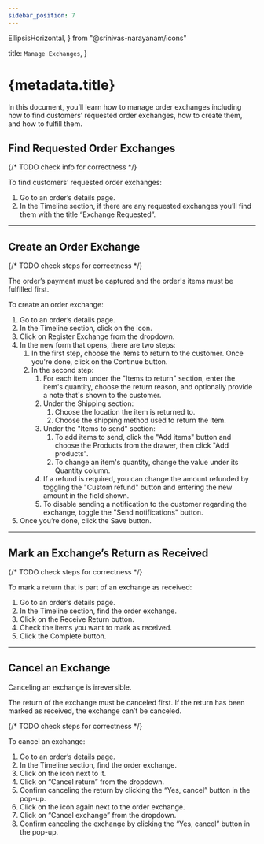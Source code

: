 ```yaml
---
sidebar_position: 7
---
```


  EllipsisHorizontal, 
} from "@srinivas-narayanam/icons"

  title: `Manage Exchanges`,
}

# {metadata.title}

In this document, you’ll learn how to manage order exchanges including how to find customers’ requested order exchanges, how to create them, and how to fulfill them.

## Find Requested Order Exchanges

{/* TODO check info for correctness */}

To find customers’ requested order exchanges:

1. Go to an order’s details page.
2. In the Timeline section, if there are any requested exchanges you’ll find them with the title “Exchange Requested”.

---

## Create an Order Exchange

{/* TODO check steps for correctness */}

<Note type="check">

The order’s payment must be captured and the order's items must be fulfilled first.

</Note>

To create an order exchange:

1. Go to an order’s details page.
2. In the Timeline section, click on the <InlineIcon Icon={EllipsisHorizontal} alt="three dots" /> icon.
3. Click on Register Exchange from the dropdown.
4. In the new form that opens, there are two steps:
    1. In the first step, choose the items to return to the customer. Once you're done, click on the Continue button.
    2. In the second step:
        1. For each item under the "Items to return" section, enter the item's quantity, choose the return reason, and optionally provide a note that's shown to the customer.
        2. Under the Shipping section:
            1. Choose the location the item is returned to.
            2. Choose the shipping method used to return the item.
        3. Under the "Items to send" section:
            1. To add items to send, click the "Add items" button and choose the Products from the drawer, then click "Add products".
            2. To change an item's quantity, change the value under its Quantity column.
        4. If a refund is required, you can change the amount refunded by toggling the "Custom refund" button and entering the new amount in the field shown.
        5. To disable sending a notification to the customer regarding the exchange, toggle the "Send notifications" button.
5. Once you’re done, click the Save button.

---

## Mark an Exchange’s Return as Received

{/* TODO check steps for correctness */}

To mark a return that is part of an exchange as received:

1. Go to an order’s details page.
2. In the Timeline section, find the order exchange.
3. Click on the Receive Return button.
4. Check the items you want to mark as received.
5. Click the Complete button.

---

## Cancel an Exchange

<Note type="warning">

Canceling an exchange is irreversible.

</Note>

<Note type="check">

The return of the exchange must be canceled first. If the return has been marked as received, the exchange can’t be canceled.

</Note>

{/* TODO check steps for correctness */}

To cancel an exchange:

1. Go to an order’s details page.
2. In the Timeline section, find the order exchange.
3. Click on the <InlineIcon Icon={EllipsisHorizontal} alt="three dots" /> icon next to it.
4. Click on “Cancel return” from the dropdown.
5. Confirm canceling the return by clicking the “Yes, cancel” button in the pop-up.
6. Click on the <InlineIcon Icon={EllipsisHorizontal} alt="three dots" /> icon again next to the order exchange.
7. Click on “Cancel exchange” from the dropdown.
8. Confirm canceling the exchange by clicking the “Yes, cancel” button in the pop-up.
